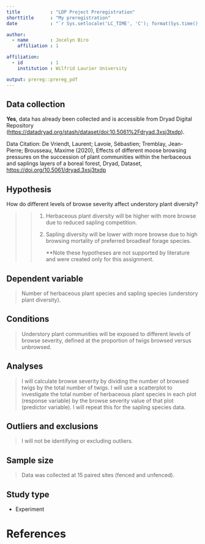 ```yaml
---
title           : "LDP Project Preregistration"
shorttitle      : "My preregistration"
date            : "`r Sys.setlocale('LC_TIME', 'C'); format(Sys.time(), '%d\\\\. %B %Y')`"

author: 
  - name        : Jocelyn Biro
    affiliation : 1

affiliation:
  - id          : 1
    institution : Wilfrid Laurier University

output: prereg::prereg_pdf
---
```


<!-- To keep pre-registrations to a reasonable length for readers, we recommend answers fit within a single page .pdf document, roughly 3200 characters. Read more about this here: https://aspredicted.org/messages/why_limits.php -->

## Data collection

<!-- Have any data been collected for this study already? (Note: "Yes" is not an accepted answer.) -->

**Yes**, data has already been collected and is accessible from Dryad Digital Repository (<https://datadryad.org/stash/dataset/doi:10.5061%2Fdryad.3xsj3txdp>).

Data Citation: De Vriendt, Laurent; Lavoie, Sébastien; Tremblay, Jean-Pierre; Brousseau, Maxime (2020), Effects of different moose browsing pressures on the succession of plant communities within the herbaceous and saplings layers of a boreal forest, Dryad, Dataset, <https://doi.org/10.5061/dryad.3xsj3txdp>

## Hypothesis

<!-- What's the main question being asked or hypothesis being tested in this study? -->

How do different levels of browse severity affect understory plant diversity?

> > 1.  Herbaceous plant diversity will be higher with more browse due to reduced sapling competition.
> >
> > 2.  Sapling diversity will be lower with more browse due to high browsing mortality of preferred broadleaf forage species.
> >
> >     \*\*Note these hypotheses are not supported by literature and were created only for this assignment.

## Dependent variable

<!-- Describe the key dependent variable(s) specifying how they will be measured. -->

> Number of herbaceous plant species and sapling species (understory plant diversity).

## Conditions

<!-- How many and which conditions will participants be assigned to? -->

> Understory plant communities will be exposed to different levels of browse severity, defined at the proportion of twigs browsed versus unbrowsed.

## Analyses

<!-- Specify exactly which analyses you will conduct to examine the main question/hypothesis. -->

> I will calculate browse severity by dividing the number of browsed twigs by the total number of twigs. I will use a scatterplot to investigate the total number of herbaceous plant species in each plot (response variable) by the browse severity value of that plot (predictor variable). I will repeat this for the sapling species data.

## Outliers and exclusions

<!-- Describe exactly how outliers will be defined and handled, and your precise rule(s) for excluding observations. -->

> I will not be identifying or excluding outliers.

## Sample size

<!-- How many observations will be collected or what will determine sample size? No need to justify decision, but be precise about _exactly_ how the number will be determined. -->

> Data was collected at 15 paired sites (fenced and unfenced).

## Study type

-   Experiment

# References

## 

```{=tex}
\vspace{-2pc}
\setlength{\parindent}{-0.5in}
\setlength{\leftskip}{-1in}
\setlength{\parskip}{8pt}
```
\noindent
